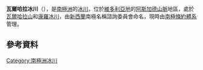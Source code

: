 '''瓦爾哈拉冰川'''（{{lang-en|Valhalla Glacier}}），是[[南極洲|南極洲]]的[[冰川|冰川]]，位於[[維多利亞地|維多利亞地]]的[[阿斯加德山脈|阿斯加德山脈]]地區，處於[[瓦爾哈拉山|瓦爾哈拉山]]和[[康羅冰川|康羅冰川]]，由[[新西蘭|新西蘭]]南極名稱諮詢委員會命名，現時由[[南極條約體系|南極條約體系]]管理。

{{coord|77|34|S|161|58|E|display=title}}

==參考資料==
{{usgs-gazetteer}}

{{DEFAULTSORT:Valhalla Glacier}}
[[Category:南極洲冰川|Category:南極洲冰川]]


{{McMurdoDryValleys-geo-stub}}